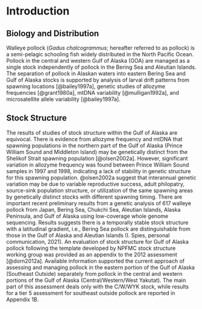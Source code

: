 # Introduction


## Biology and Distribution

Walleye pollock (*Gadus chalcogrammus*; hereafter referred to as
pollock) is a semi-pelagic schooling fish widely distributed in
the North Pacific Ocean. Pollock in the central and western Gulf
of Alaska (GOA) are managed as a single stock independently of
pollock in the Bering Sea and Aleutian Islands. The separation of
pollock in Alaskan waters into eastern Bering Sea and Gulf of
Alaska stocks is supported by analysis of larval drift patterns
from spawning locations [@bailey1997a], genetic studies of
allozyme frequencies [@grant1980a], mtDNA variability
[@mulligan1992a], and microsatellite allele variability
[@bailey1997a]. 

## Stock Structure

The results of studies of stock structure within the Gulf of
Alaska are equivocal. There is evidence from allozyme frequency
and mtDNA that spawning populations in the northern part of the
Gulf of Alaska (Prince William Sound and Middleton Island) may be
genetically distinct from the Shelikof Strait spawning population
[@olsen2002a]. However, significant variation in allozyme
frequency was found between Prince William Sound samples in 1997
and 1998, indicating a lack of stability in genetic structure for
this spawning population. @olsen2002a suggest that interannual
genetic variation may be due to variable reproductive success,
adult philopatry, source-sink population structure, or
utilization of the same spawning areas by genetically distinct
stocks with different spawning timing. There are important recent
preliminary results from a genetic analysis of 617 walleye
pollock from Japan, Bering Sea, Chukchi Sea, Aleutian Islands,
Alaska Peninsula, and Gulf of Alaska using low-coverage whole
genome sequencing. Results suggests there is a temporally stable
stock structure with a latitudinal gradient, i.e., Bering Sea
pollock are distinguishable from those in the Gulf of Alaska and
Aleutian Islands (I. Spies, personal communication, 2021). An
evaluation of stock structure for Gulf of Alaska pollock
following the template developed by NPFMC stock structure working
group was provided as an appendix to the 2012 assessment
[@dorn2012a]. Available information supported the current approach
of assessing and managing pollock in the eastern portion of the
Gulf of Alaska (Southeast Outside) separately from pollock in the
central and western portions of the Gulf of Alaska
(Central/Western/West Yakutat). The main part of this assessment
deals only with the C/W/WYK stock, while results for a tier 5
assessment for southeast outside pollock are reported in Appendix
1B.

